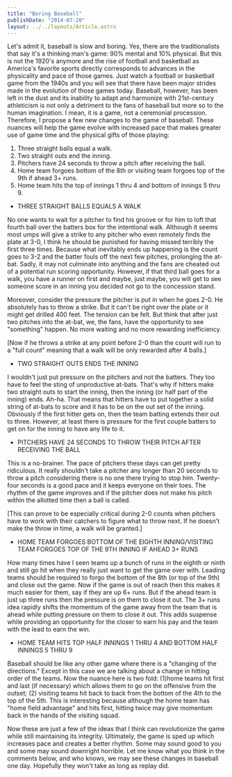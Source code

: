 ```yaml
---
title: "Boring Baseball"
publishDate: "2014-07-20"
layout: ../../layouts/Article.astro
---
```


Let's admit it, baseball is slow and boring. Yes, there are the traditionalists that say it's a thinking man's game: 90% mental and 10% physical. But this is not the 1920's anymore and the rise of football and basketball as America's favorite sports directly corresponds to advances in the physicality and pace of those games. Just watch a football or basketball game from the 1940s and you will see that there have been major strides made in the evolution of those games today. Baseball, however, has been left in the dust and its inability to adapt and harmonize with 21st-century athleticism is not only a detriment to the fans of baseball but more so to the human imagination. I mean, it is a game, not a ceremonial procession. Therefore, I propose a few new changes to the game of baseball. These nuances will help the game evolve with increased pace that makes greater use of game time and the physical gifts of those playing:

1. Three straight balls equal a walk.
2. Two straight outs end the inning.
3. Pitchers have 24 seconds to throw a pitch after receiving the ball.
4. Home team forgoes bottom of the 8th or visiting team forgoes top of the 9th if ahead 3+ runs.
5. Home team hits the top of innings 1 thru 4 and bottom of innings 5 thru 9.

- THREE STRAIGHT BALLS EQUALS A WALK

No one wants to wait for a pitcher to find his groove or for him to loft that fourth ball over the batters box for the intentional walk. Although it seems most umps will give a strike to any pitcher who even remotely finds the plate at 3-0, I think he should be punished for having missed terribly the first three times. Because what inevitably ends up happening is the count goes to 3-2 and the batter fouls off the next few pitches, prolonging the at-bat. Sadly, it may not culminate into anything and the fans are cheated out of a potential run scoring opportunity. However, if that third ball goes for a walk, you have a runner on first and maybe, just maybe, you will get to see someone score in an inning you decided not go to the concession stand.

Moreover, consider the pressure the pitcher is put in when he goes 2-0. He absolutely has to throw a strike. But it can't be right over the plate or it might get drilled 400 feet. The tension can be felt. But think that after just two pitches into the at-bat, we, the fans, have the opportunity to see "something" happen. No more waiting and no more rewarding inefficiency.

\[Now if he throws a strike at any point before 2-0 than the count will run to a "full count" meaning that a walk will be only rewarded after 4 balls.\]

- TWO STRAIGHT OUTS ENDS THE INNING

I wouldn't just put pressure on the pitchers and not the batters. They too have to feel the sting of unproductive at-bats. That's why if hitters make two straight outs to start the inning, then the inning (or half part of the inning) ends. Ah-ha. That means that hitters have to put together a solid string of at-bats to score and it has to be on the out set of the inning. Obviously if the first hitter gets on, then the team batting extends their out to three. However, at least there is pressure for the first couple batters to get on for the inning to have any life to it.

- PITCHERS HAVE 24 SECONDS TO THROW THEIR PITCH AFTER RECEIVING THE BALL

This is a no-brainer. The pace of pitchers these days can get pretty ridiculous. It really shouldn't take a pitcher any longer than 20 seconds to throw a pitch considering there is no one there trying to stop him. Twenty-four seconds is a good pace and it keeps everyone on their toes. The rhythm of the game improves and if the pitcher does not make his pitch within the allotted time then a ball is called.

\[This can prove to be especially critical during 2-0 counts when pitchers have to work with their catchers to figure what to throw next. If he doesn't make the throw in time, a walk will be granted.\]

- HOME TEAM FORGOES BOTTOM OF THE EIGHTH INNING/VISITING TEAM FORGOES TOP OF THE 9TH INNING IF AHEAD 3+ RUNS

How many times have I seen teams up a bunch of runs in the eighth or ninth and still go hit when they really just want to get the game over with. Leading teams should be required to forgo the bottom of the 8th (or top of the 9th) and close out the game. Now if the game is out of reach then this makes it much easier for them, say if they are up 6+ runs. But if the ahead team is just up three runs then the pressure is on them to close it out. The 3+ runs idea rapidly shifts the momentum of the game away from the team that is ahead while putting pressure on them to close it out. This adds suspense while providing an opportunity for the closer to earn his pay and the team with the lead to earn the win.

- HOME TEAM HITS TOP HALF INNINGS 1 THRU 4 AND BOTTOM HALF INNINGS 5 THRU 9

Baseball should be like any other game where there is a "changing of the directions." Except in this case we are talking about a change in hitting order of the teams. Now the nuance here is two fold: (1)home teams hit first and last (if necessary) which allows them to go on the offensive from the outset; (2) visiting teams hit back to back from the bottom of the 4th to the top of the 5th. This is interesting because although the home team has "home field advantage" and hits first, hitting twice may give momentum back in the hands of the visiting squad.

Now these are just a few of the ideas that I think can revolutionize the game while still maintaining its integrity. Ultimately, the game is sped up which increases pace and creates a better rhythm. Some may sound good to you and some may sound downright horrible. Let me know what you think in the comments below, and who knows, we may see these changes in baseball one day. Hopefully they won't take as long as replay did.
